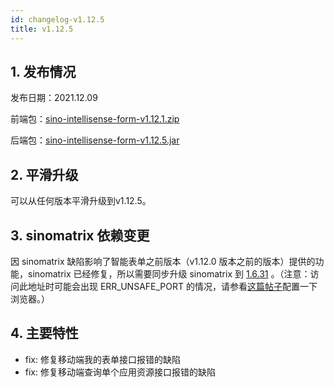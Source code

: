 ```yaml
---
id: changelog-v1.12.5
title: v1.12.5
---
```



## 1. 发布情况

发布日期：2021.12.09

前端包：[sino-intellisense-form-v1.12.1.zip](http://sino-intellisense-form.oss-cn-beijing.aliyuncs.com/v1.12.1/sino-intellisense-form-v1.12.1.zip)

后端包：[sino-intellisense-form-v1.12.5.jar](http://sino-intellisense-form.oss-cn-beijing.aliyuncs.com/v1.12.5/sino-intellisense-form-v1.12.5.jar)

## 2. 平滑升级

可以从任何版本平滑升级到v1.12.5。

## 3. sinomatrix 依赖变更

因 sinomatrix 缺陷影响了智能表单之前版本（v1.12.0 版本之前的版本）提供的功能，sinomatrix 已经修复，所以需要同步升级 sinomatrix 到 [1.6.31](http://47.93.34.153:10080/sino-matrix/sino-matrix/blob/master/CHANGELOG.md) 。（注意：访问此地址时可能会出现 ERR_UNSAFE_PORT 的情况，请参看[这篇帖子](https://blog.csdn.net/kjcxmx/article/details/118122483)配置一下浏览器。）

## 4. 主要特性

- fix: 修复移动端我的表单接口报错的缺陷
- fix: 修复移动端查询单个应用资源接口报错的缺陷
